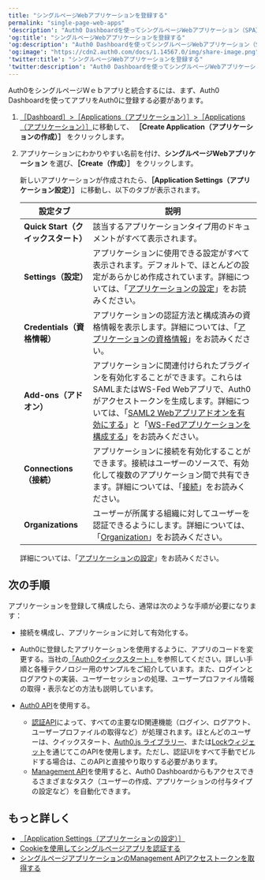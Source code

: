 ```yaml
---
title: "シングルページWebアプリケーションを登録する"
permalink: "single-page-web-apps"
'description': "Auth0 Dashboardを使ってシングルページWebアプリケーション（SPA）を登録する方法を説明します。"
'og:title': "シングルページWebアプリケーションを登録する"
'og:description': "Auth0 Dashboardを使ってシングルページWebアプリケーション（SPA）を登録する方法を説明します。"
'og:image': "https://cdn2.auth0.com/docs/1.14567.0/img/share-image.png"
'twitter:title': "シングルページWebアプリケーションを登録する"
'twitter:description': "Auth0 Dashboardを使ってシングルページWebアプリケーション（SPA）を登録する方法を説明します。"
---
```


Auth0をシングルページＷｅｂアプリと統合するには、まず、<Tooltip data-tooltip-id="react-containers-DefinitionTooltip-0" href="/docs/ja-jp/glossary?term=auth0-dashboard" tip="Auth0 Dashboard: サービスを構成するためのAuth0の主製品。" cta="用語集の表示">Auth0 Dashboard</Tooltip>を使ってアプリをAuth0に登録する必要があります。

1. [［Dashboard］>［Applications（アプリケーション）］>［Applications（アプリケーション）］](https://manage.auth0.com/#/applications)に移動して、 **［Create Application（アプリケーションの作成）］** をクリックします。
2. アプリケーションにわかりやすい名前を付け、**シングルページWebアプリケーション** を選び、**［Create（作成）］** をクリックします。

   新しいアプリケーションが作成されたら、**［Application Settings（アプリケーション設定）］** に移動し、以下のタブが表示されます。

   <table class="table"><thead>
   <tr>
   <th><strong>設定タブ</strong></th>
   <th><strong>説明</strong></th>
   </tr>
   </thead>
   <tbody>
   <tr>
   <td><strong>Quick Start（クイックスタート）</strong></td>
   <td>該当するアプリケーションタイプ用のドキュメントがすべて表示されます。</td>
   </tr>
   <tr>
   <td><strong>Settings（設定）</strong></td>
   <td>アプリケーションに使用できる設定がすべて表示されます。デフォルトで、ほとんどの設定があらかじめ作成されています。詳細については、「<a href="/docs/ja-jp/get-started/dashboard/application-settings">アプリケーションの設定</a>」をお読みください。</td>
   </tr>
   <tr>
   <td><strong>Credentials（資格情報）</strong></td>
   <td>アプリケーションの認証方法と構成済みの資格情報を表示します。詳細については、「<a href="/docs/ja-jp/secure/application-credentials">アプリケーションの資格情報</a>」をお読みください。</td>
   </tr>
   <tr>
   <td><strong>Add-ons（アドオン）</strong></td>
   <td>アプリケーションに関連付けられたプラグインを有効化することができます。これらはSAMLまたはWS-Fed Webアプリで、Auth0がアクセストークンを生成します。詳細については、「<a href="/docs/ja-jp/authenticate/protocols/saml/saml-sso-integrations/enable-saml2-web-app-addon">SAML2 Webアプリアドオンを有効にする</a>」と「<a href="/docs/ja-jp/protocols/configure-ws-fed-applications">WS-Fedアプリケーションを構成する</a>」をお読みください。</td>
   </tr>
   <tr>
   <td><strong>Connections（接続）</strong></td>
   <td>アプリケーションに接続を有効化することができます。接続はユーザーのソースで、有効化して複数のアプリケーション間で共有できます。詳細については、「<a href="/docs/ja-jp/connections">接続</a>」をお読みください。</td>
   </tr>
   <tr>
   <td><strong>Organizations</strong></td>
   <td>ユーザーが所属する組織に対してユーザーを認証できるようにします。詳細については、「<a href="/docs/ja-jp/organizations">Organization</a>」をお読みください。</td>
   </tr>
   </tbody>
   </table>

   詳細については、「[アプリケーションの設定](/docs/ja-jp/get-started/applications/application-settings)」をお読みください。

## 次の手順

アプリケーションを登録して構成したら、通常は次のような手順が必要になります：

* 接続を構成し、アプリケーションに対して有効化する。
* Auth0に登録したアプリケーションを使用するように、アプリのコードを変更する。当社の[「Auth0クイックスタート」](/docs/ja-jp/quickstarts)を参照してください。詳しい手順と各種テクノロジー用のサンプルをご紹介しています。また、ログインとログアウトの実装、ユーザーセッションの処理、ユーザープロファイル情報の取得・表示などの方法も説明しています。
* [Auth0 API](/docs/ja-jp/api)を使用する。

  + [認証API](/docs/ja-jp/api/authentication)によって、すべての主要なID関連機能（ログイン、ログアウト、ユーザープロファイルの取得など）が処理されます。ほとんどのユーザーは、クイックスタート、[Auth0.js ライブラリー](/docs/ja-jp/libraries/auth0js)、または[Lockウィジェット](/docs/ja-jp/libraries/lock)を通じてこのAPIを使用します。ただし、認証UIをすべて手動でビルドする場合は、このAPIと直接やり取りする必要があります。
  + [Management API](/docs/ja-jp/api/management/v2)を使用すると、Auth0 Dashboardからもアクセスできるさまざまなタスク（ユーザーの作成、アプリケーションの付与タイプの設定など）を自動化できます。

## もっと詳しく

* [［Application Settings（アプリケーションの設定）］](/docs/ja-jp/get-started/applications/application-settings)
* [Cookieを使用してシングルページアプリを認証する](/docs/ja-jp/manage-users/cookies/spa-authenticate-with-cookies)
* [シングルページアプリケーションのManagement APIアクセストークンを取得する](/docs/ja-jp/secure/tokens/access-tokens/management-api-access-tokens/get-management-api-tokens-for-single-page-applications)